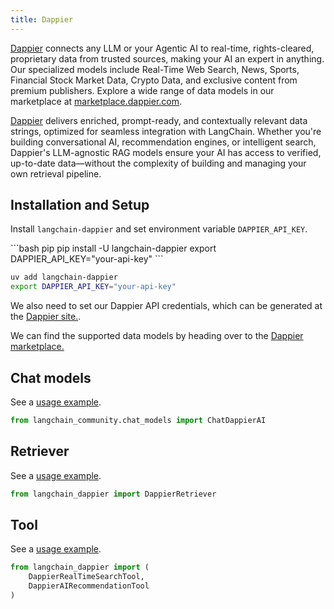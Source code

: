 ```yaml
---
title: Dappier
---
```


[Dappier](https://dappier.com) connects any LLM or your Agentic AI to
real-time, rights-cleared, proprietary data from trusted sources,
making your AI an expert in anything. Our specialized models include
Real-Time Web Search, News, Sports, Financial Stock Market Data,
Crypto Data, and exclusive content from premium publishers. Explore a
wide range of data models in our marketplace at
[marketplace.dappier.com](https://marketplace.dappier.com).

[Dappier](https://dappier.com) delivers enriched, prompt-ready, and
contextually relevant data strings, optimized for seamless integration
with LangChain. Whether you're building conversational AI, recommendation
engines, or intelligent search, Dappier's LLM-agnostic RAG models ensure
your AI has access to verified, up-to-date data—without the complexity of
building and managing your own retrieval pipeline.

## Installation and Setup

Install ``langchain-dappier`` and set environment variable
``DAPPIER_API_KEY``.

<CodeGroup>
```bash pip
pip install -U langchain-dappier
export DAPPIER_API_KEY="your-api-key"
```

```bash uv
uv add langchain-dappier
export DAPPIER_API_KEY="your-api-key"
```
</CodeGroup>

We also need to set our Dappier API credentials, which can be generated at
the [Dappier site.](https://platform.dappier.com/profile/api-keys).

We can find the supported data models by heading over to the
[Dappier marketplace.](https://platform.dappier.com/marketplace)

## Chat models

See a [usage example](/oss/python/integrations/chat/dappier).

```python
from langchain_community.chat_models import ChatDappierAI
```

## Retriever

See a [usage example](/oss/python/integrations/retrievers/dappier).

```python
from langchain_dappier import DappierRetriever
```

## Tool

See a [usage example](/oss/python/integrations/tools/dappier).

```python
from langchain_dappier import (
    DappierRealTimeSearchTool,
    DappierAIRecommendationTool
)
```
